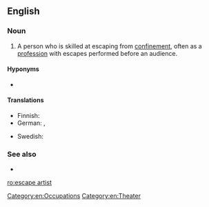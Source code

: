==English==

===Noun===
{{wikipedia}}
{{en-noun}}

# A person who is skilled at escaping from [[confinement]], often as a [[profession]] with escapes performed before an audience.

====Hyponyms====
* {{l|en|handcuff artist}}

====Translations====
{{trans-top|person skilled in escaping from confinement}}
* Finnish: {{t|fi|kahlekuningas}}
* German: {{t|de|Entfesselungskünstler|m}}, {{t|de|Entfesselungskünstlerin|f}}
{{trans-mid}}
* Swedish: {{t|sv|utbrytarkung|c}}
{{trans-bottom}}

===See also===
* {{l|en|quick-change artist}}

[[Category:en:Occupations]]
[[Category:en:Theater]]

[[ro:escape artist]]